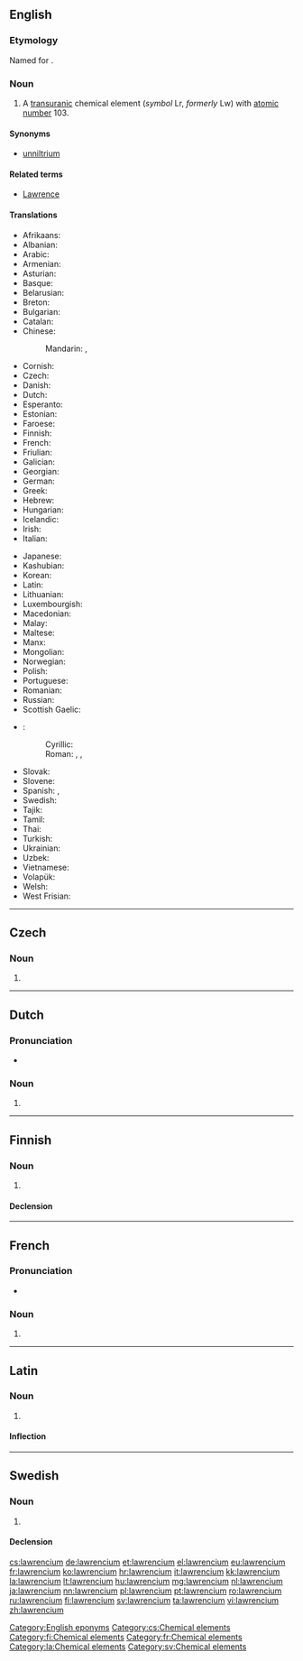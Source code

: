 {{also|Lawrencium}}
==English==

{{elements|Lr|nobelium|No|rutherfordium|Rf}}

===Etymology===
Named for {{w|Ernest Lawrence}}.

===Noun===
{{en-noun|-}}
{{wikipedia}}

# A [[transuranic]] chemical element (''symbol'' Lr, ''formerly'' Lw) with [[atomic number]] 103.

====Synonyms====
* [[unniltrium]]

====Related terms====
* [[w:Ernest Lawrence|Lawrence]]

====Translations====
{{trans-top|chemical element}}
* Afrikaans: {{t-|af|lawrencium}}
* Albanian: {{t-|sq|lorencium}}
* Arabic: {{t-|ar|لورنسيوم|tr=loránsiyum|m}}
* Armenian: {{t-|hy|լոուրենսիում|tr=lourensium}}
* Asturian: {{t-|ast|laurenciu|m}}
* Basque: {{t-|eu|laurentzioa}}
* Belarusian: {{t-|be|лаўрэнсiй|tr=laurénsij|m}}
* Breton: {{t-|br|laorenciom}}
* Bulgarian: {{t-|bg|лавренций|tr=lavréntsij|m}}
* Catalan: {{t-|ca|laurenci|m}}
* Chinese:
*: Mandarin: {{t|cmn|鐒}}, {{t|cmn|铹|tr=láo}}
* Cornish: {{t-|kw|lawrencyum}}
* Czech: {{t+|cs|lawrencium}}
* Danish: {{t-|da|lawrencium}}
* Dutch: {{t+|nl|lawrencium|n}}
* Esperanto: {{t-|eo|laŭrencio}}
* Estonian: {{t-|et|lavrentsium}}
* Faroese: {{t-|fo|lawrencium}}
* Finnish: {{t+|fi|lawrencium}}
* French: {{t+|fr|lawrencium|m}}
* Friulian: {{tø|fur|laurenzi}}
* Galician: {{t+|gl|laurencio|m}}
* Georgian: {{t-|ka|ლაურენსიუმი|tr=laurensiumi}}
* German: {{t+|de|Lawrencium|n}}
* Greek: {{t+|el|λωρένσιο|n|tr=lorénsio}}
* Hebrew: {{t+|he|לורנציום|tr=loréntsiyum}}
* Hungarian: {{t+|hu|laurencium}}
* Icelandic: {{t-|is|lárensín}}
* Irish: {{t-|ga|láirinciam}}
* Italian: {{t+|it|laurenzio|m}}
{{trans-mid}}
* Japanese: {{t+|ja|ローレンシウム|tr=rorenshiumu}}
* Kashubian: {{t-|csb|lorens}}
* Korean: {{t+|ko|로렌슘|tr=rorensyum}}
* Latin: {{t+|la|lawrencium}}
* Lithuanian: {{t-|lt|lorensis}}
* Luxembourgish: {{t-|lb|Lawrencium}}
* Macedonian: {{t-|mk|лоренсиум|tr=lorénsium|m}}
* Malay: {{t-|ms|lawrensium}}
* Maltese: {{t-|mt|lawrenzjum}}
* Manx: {{t-|gv|lawrencium}}
* Mongolian: {{t-|mn|лоуренси|tr=lourensi}}
* Norwegian: {{t-|no|lawrencium}}
* Polish: {{t+|pl|lorens|m}}
* Portuguese: {{t+|pt|laurêncio|m}}
* Romanian: {{t+|ro|lawrenciu|n}}
* Russian: {{t+|ru|лоуренсий|m|tr=lourénsij}}
* Scottish Gaelic: {{t-|gd|làirinciam}}
* {{ttbc|sh}}:
*: Cyrillic: {{t-|sh|лавренциjум|m}}
*: Roman: {{t-|sh|lavrencijum|m}}, {{t-|sh|lawrencij|m}}, {{t-|sh|lorensij|m}}
* Slovak: {{t-|sk|lawrencium}}
* Slovene: {{t+|sl|lavrencij}}
* Spanish: {{t-|es|lawrencio|m}}, {{t+|es|laurencio|m}}
* Swedish: {{t+|sv|lawrencium|n}}
* Tajik: {{t-|tg|lourensi'}}
* Tamil: {{t-|ta|லோரென்சியம்|tr=lōrenciyam}}
* Thai: {{t-|th|ลอร์เรนเซียม|tr=lorēnsiam}}
* Turkish: {{t+|tr|lorentiyum}}
* Ukrainian: {{t-|uk|лоуренсiй|tr=lourénsij|m}}
* Uzbek: {{t-|uz|лоуренсий|tr=lourensiy|sc=Cyrl}}
* Vietnamese: {{t-|vi|lorenxi}}
* Volapük: {{t+|vo|laurensin}}
* Welsh: {{t+|cy|lawrenciwm}}
* West Frisian: {{t-|fy|lawrencium}}
{{trans-bottom}}


[[Category:English eponyms]]

----

==Czech==

===Noun===
{{cs-noun|g=n}}

# {{l|en|lawrencium}}

[[Category:cs:Chemical elements]]

----

==Dutch==
{{wikipedia|lang=nl}}
{{elements|Lr|nobelium|No|rutherfordium|Rf|lang=nl}}

===Pronunciation===
* {{audio|Nl-lawrencium.ogg|Audio}}

===Noun===
{{nl-noun|n|-|-}}

# {{l|en|lawrencium}}

----

==Finnish==
{{wikipedia|lang=fi}}

===Noun===
{{head|fi|noun|sort=lavrencium}}

# {{l|en|lawrencium}}

====Declension====
{{fi-decl-risti|lawrencium|i=0}}

[[Category:fi:Chemical elements]]

----

==French==

===Pronunciation===
* {{IPA|/lɔ.ʁɑ̃.sjɔm/|lang=fr}}

===Noun===
{{fr-noun|m}}

# {{l|en|lawrencium}}

[[Category:fr:Chemical elements]]

----

==Latin==
{{wikipedia|lang=la}}

===Noun===
{{la-noun|lawrencium|lawrencii|lawrenciī|n|second}}

# {{l|en|lawrencium}}

====Inflection====
{{la-decl-2nd-N|lawrenci}}

[[Category:la:Chemical elements]]

----

==Swedish==
{{wikipedia|lang=sv}}

===Noun===
{{sv-noun|g=n|-}}

# {{l|en|lawrencium}}

====Declension====
{{sv-noun-unc-irreg-n|2=lawrenciumet}}

[[Category:sv:Chemical elements]]

[[cs:lawrencium]]
[[de:lawrencium]]
[[et:lawrencium]]
[[el:lawrencium]]
[[eu:lawrencium]]
[[fr:lawrencium]]
[[ko:lawrencium]]
[[hr:lawrencium]]
[[it:lawrencium]]
[[kk:lawrencium]]
[[la:lawrencium]]
[[lt:lawrencium]]
[[hu:lawrencium]]
[[mg:lawrencium]]
[[nl:lawrencium]]
[[ja:lawrencium]]
[[nn:lawrencium]]
[[pl:lawrencium]]
[[pt:lawrencium]]
[[ro:lawrencium]]
[[ru:lawrencium]]
[[fi:lawrencium]]
[[sv:lawrencium]]
[[ta:lawrencium]]
[[vi:lawrencium]]
[[zh:lawrencium]]
